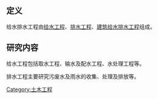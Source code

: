{{unreferenced|time=2012-10-09T23:57:29+00:00}}
==定义==
给水排水工程由[[给水工程|给水工程]]、[[排水工程|排水工程]]、[[建筑给水排水工程|建筑给水排水工程]]组成。
==研究内容==
给水工程包括取水工程、输水及配水工程、水处理工程等。

排水工程主要研究污废水及雨水的收集、处理及排放等。

[[Category:土木工程|Category:土木工程]]